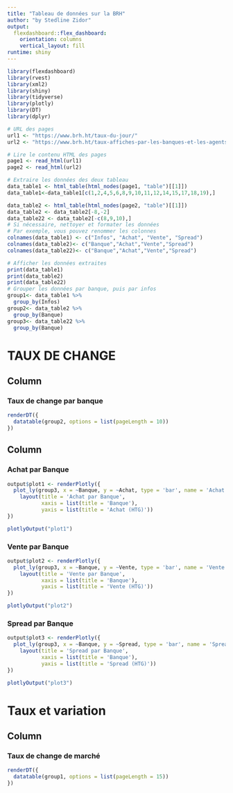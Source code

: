 ---
title: "Tableau de données sur la BRH"
author: "by Stedline Zidor"
output: 
  flexdashboard::flex_dashboard:
    orientation: columns
    vertical_layout: fill
runtime: shiny
---

```{r setup, include=FALSE}
library(flexdashboard)
library(rvest)
library(xml2)
library(shiny)
library(tidyverse)
library(plotly)
library(DT)
library(dplyr)

# URL des pages
url1 <- "https://www.brh.ht/taux-du-jour/"
url2 <- "https://www.brh.ht/taux-affiches-par-les-banques-et-les-agents-de-change-2/"

# Lire le contenu HTML des pages
page1 <- read_html(url1)
page2 <- read_html(url2)

# Extraire les données des deux tableau
data_table1 <- html_table(html_nodes(page1, "table")[[1]])
data_table1<-data_table1[c(1,2,4,5,6,8,9,10,11,12,14,15,17,18,19),]

data_table2 <- html_table(html_nodes(page2, "table")[[1]])
data_table2 <- data_table2[-8,-2]
data_table22 <- data_table2[-c(8,9,10),]
# Si nécessaire, nettoyer et formater les données
# Par exemple, vous pouvez renommer les colonnes
colnames(data_table1) <- c("Infos", "Achat", "Vente", "Spread")
colnames(data_table2)<- c("Banque","Achat","Vente","Spread")
colnames(data_table22)<- c("Banque","Achat","Vente","Spread")

# Afficher les données extraites
print(data_table1)
print(data_table2)
print(data_table22)
# Grouper les données par banque, puis par infos 
group1<- data_table1 %>%
  group_by(Infos)
group2<- data_table2 %>%
  group_by(Banque)
group3<- data_table22 %>%
  group_by(Banque)
```

TAUX DE CHANGE {data-vertical_layout=fill}
=============================================

## Column {data-width=220}

### Taux de change par banque

```{r}

renderDT({
  datatable(group2, options = list(pageLength = 10))
})
```

## Column {data-width=300}

### Achat par Banque

```{r}
output$plot1 <- renderPlotly({
  plot_ly(group3, x = ~Banque, y = ~Achat, type = 'bar', name = 'Achat',color = ~Banque, colors = "Set3") %>%
    layout(title = 'Achat par Banque',
           xaxis = list(title = 'Banque'),
           yaxis = list(title = 'Achat (HTG)'))
})

plotlyOutput("plot1")
```

### Vente par Banque

```{r}
output$plot2 <- renderPlotly({
  plot_ly(group3, x = ~Banque, y = ~Vente, type = 'bar', name = 'Vente',color = ~Banque, colors = "Set3") %>%
    layout(title = 'Vente par Banque',
           xaxis = list(title = 'Banque'),
           yaxis = list(title = 'Vente (HTG)'))
})

plotlyOutput("plot2")
```

### Spread par Banque

```{r}
output$plot3 <- renderPlotly({
  plot_ly(group3, x = ~Banque, y = ~Spread, type = 'bar', name = 'Spread',color = ~Banque, colors = "Set3") %>%
    layout(title = 'Spread par Banque',
           xaxis = list(title = 'Banque'),
           yaxis = list(title = 'Spread (HTG)'))
})

plotlyOutput("plot3")
```

Taux et variation{data-vertical_layout=scroll}
=====================================

## Column {data-vertival_layout=scroll}

### Taux de change de marché
```{r}

renderDT({
  datatable(group1, options = list(pageLength = 15))
})
```

